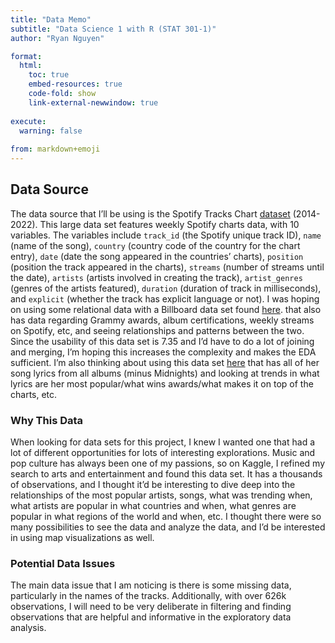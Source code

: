 ```yaml
---
title: "Data Memo"
subtitle: "Data Science 1 with R (STAT 301-1)"
author: "Ryan Nguyen"

format:
  html:
    toc: true
    embed-resources: true
    code-fold: show
    link-external-newwindow: true
    
execute:
  warning: false
  
from: markdown+emoji  
---
```


## Data Source

The data source that I'll be using is the Spotify Tracks Chart [dataset](https://www.kaggle.com/datasets/jfreyberg/spotify-chart-data) (2014-2022). This large data set features weekly Spotify charts data, with 10 variables. The variables include `track_id` (the Spotify unique track ID), `name` (name of the song), `country` (country code of the country for the chart entry), `date` (date the song appeared in the countries' charts), `position` (position the track appeared in the charts), `streams` (number of streams until the date), `artists` (artists involved in creating the track), `artist_genres` (genres of the artists featured), `duration` (duration of track in milliseconds), and `explicit` (whether the track has explicit language or not). I was hoping on using some relational data with a Billboard data set found [here](https://www.kaggle.com/datasets/danield2255/data-on-songs-from-billboard-19992019). that also has data regarding Grammy awards, album certifications, weekly streams on Spotify, etc, and seeing relationships and patterns between the two. Since the usability of this data set is 7.35 and I'd have to do a lot of joining and merging, I'm hoping this increases the complexity and makes the EDA sufficient. I'm also thinking about using this data set [here](https://www.kaggle.com/datasets/PromptCloudHQ/taylor-swift-song-lyrics-from-all-the-albums) that has all of her song lyrics from all albums (minus Midnights) and looking at trends in what lyrics are her most popular/what wins awards/what makes it on top of the charts, etc.

### Why This Data

When looking for data sets for this project, I knew I wanted one that had a lot of different opportunities for lots of interesting explorations. Music and pop culture has always been one of my passions, so on Kaggle, I refined my search to arts and entertainment and found this data set. It has a thousands of observations, and I thought it'd be interesting to dive deep into the relationships of the most popular artists, songs, what was trending when, what artists are popular in what countries and when, what genres are popular in what regions of the world and when, etc. I thought there were so many possibilities to see the data and analyze the data, and I'd be interested in using map visualizations as well.

### Potential Data Issues

The main data issue that I am noticing is there is some missing data, particularly in the names of the tracks. Additionally, with over 626k observations, I will need to be very deliberate in filtering and finding observations that are helpful and informative in the exploratory data analysis.
